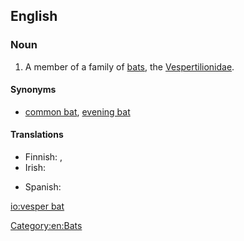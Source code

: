 ==English==
{{wikipedia}}

===Noun===
{{en-noun|head=[[vesper]] [[bat]]}}

# A member of a family of [[bat|bats]], the [[Vespertilionidae]].

====Synonyms====
* {{sense|a bat in Vespertilionidae}} [[common bat]], [[evening bat]]

====Translations====
{{trans-top|family of bats}}
* Finnish: {{t|fi|siipat|p}}, {{t|fi|aitolepakot|p}}
* Irish: {{t|ga|ialtóg choiteann|f}}
{{trans-mid}}
* Spanish: {{t|es|vespertiliónido|m}}
{{trans-bottom}}

[[Category:en:Bats]]

[[io:vesper bat]]